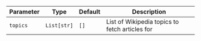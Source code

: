 | Parameter | Type | Default | Description |
| --- | --- | --- | --- |
| `topics` | `List[str]` | `[]` | List of Wikipedia topics to fetch articles for |
